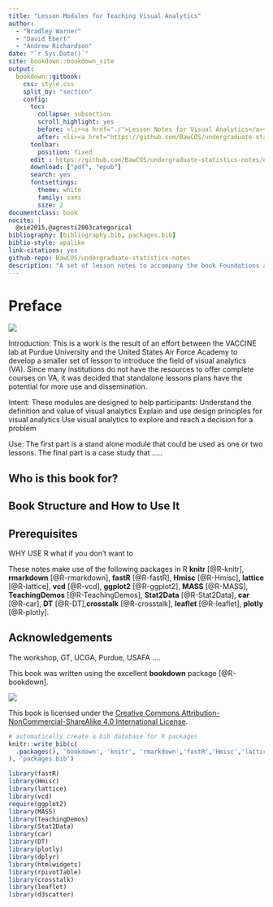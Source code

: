 ```yaml
--- 
title: "Lesson Modules for Teaching Visual Analytics"
author: 
  - "Bradley Warner"
  - "David Ebert"
  - "Andrew Richardson"
date: "`r Sys.Date()`"
site: bookdown::bookdown_site
output: 
  bookdown::gitbook:
    css: style.css
    split_by: "section"
    config:
      toc:
        collapse: subsection
        scroll_highlight: yes
        before: <li><a href="./">Lesson Notes for Visual Analytics</a></li>
        after: <li><a href="https://github.com/BawCOS/undergraduate-statistics-notes" target="blank">Published with bookdown</a></li>
      toolbar:
        position: fixed
      edit : https://github.com/BawCOS/undergraduate-statistics-notes/edit/master/%s
      download: ["pdf", "epub"]
      search: yes
      fontsettings:
        theme: white
        family: sans
        size: 2
documentclass: book
nocite: | 
  @xie2015,@agresti2003categorical
bibliography: [bibliography.bib, packages.bib]
biblio-style: apalike
link-citations: yes
github-repo: BawCOS/undergraduate-statistics-notes
description: "A set of lesson notes to accompany the book Foundations and Application of Statistics: An Introduction Using R by Randall Pruim.  This is for a one semester course and does not use the entire book."
---
```


# Preface {-}

![](Cover3.jpg)  


Introduction:  This is a work is the result of an effort between the VACCINE lab at Purdue University and the United States Air Force Academy to develop a smaller set of lesson to introduce the field of visual analytics (VA).  Since many institutions do not have the resources to offer complete courses on VA, it was decided that standalone lessons plans have the potential for more use and dissemination.   

Intent:  These modules are designed to help participants:
Understand the definition and value of visual analytics
Explain and use design principles for visual analytics
Use visual analytics to explore and reach a decision for a problem

Use:  The first part is a stand alone module that could be used as one or two lessons.  The final part is a case study that …..


## Who is this book for?



## Book Structure and How to Use It



## Prerequisites

WHY USE R what if you don't want to

These notes make use of the following packages in R **knitr** [@R-knitr], **rmarkdown** [@R-rmarkdown], **fastR** [@R-fastR], **Hmisc** [@R-Hmisc], **lattice** [@R-lattice], **vcd** [@R-vcd], **ggplot2** [@R-ggplot2], **MASS** [@R-MASS], **TeachingDemos** [@R-TeachingDemos], **Stat2Data** [@R-Stat2Data], **car** [@R-car], **DT** [@R-DT],**crosstalk** [@R-crosstalk], **leaflet** [@R-leaflet], **plotly** [@R-plotly].

## Acknowledgements 

The workshop, GT, UCGA, Purdue, USAFA ....

This book was written using the excellent **bookdown** package [@R-bookdown].



![](./by-nc-sa.png)  

This book is licensed under the [Creative Commons Attribution-NonCommercial-ShareAlike 4.0 International License](http://creativecommons.org/licenses/by-nc-sa/4.0/).

```r
# automatically create a bib database for R packages
knitr::write_bib(c(
  .packages(), 'bookdown', 'knitr', 'rmarkdown','fastR','Hmisc','lattice','vcd','ggplot2','MASS','TeachingDemos','Stat2Data','car','DT','leaflet','crosstalk','plotly'
), 'packages.bib')
```

```r
library(fastR)
library(Hmisc)
library(lattice)
library(vcd)
require(ggplot2)
library(MASS)
library(TeachingDemos)
library(Stat2Data)
library(car)
library(DT)
library(plotly)
library(dplyr)
library(htmlwidgets)
library(rpivotTable)
library(crosstalk)
library(leaflet)
library(d3scatter)
```

